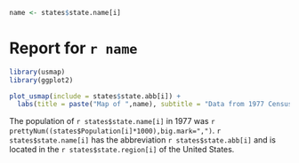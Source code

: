 ```{r echo=FALSE}
name <- states$state.name[i]
```

# Report for `r name`

```{r map, echo=FALSE}
library(usmap)
library(ggplot2)

plot_usmap(include = states$state.abb[i]) +
  labs(title = paste("Map of ",name), subtitle = "Data from 1977 Census")
```

The population of `r states$state.name[i]` in 1977 was `r prettyNum((states$Population[i]*1000),big.mark=",")`. `r states$state.name[i]` has the abbreviation `r states$state.abb[i]` and is located in the `r states$state.region[i]` of the United States.